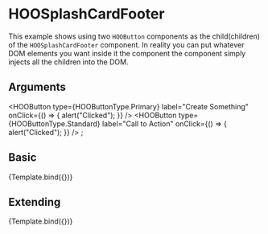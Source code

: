 
<Meta title="Components/Cards/Splash Card/Elements/HOOSplashCardFooter" component={HOOSplashCardFooter}/>

# HOOSplashCardFooter

This example shows using two `HOOButton` components as the child(children) of the `HOOSplashCardFooter` component.
In reality you can put whatever DOM elements you want inside it the component the component simply injects all the children into the DOM.

## Arguments

<ArgsTable of={HOOSplashCardFooter} />

  <HOOButton type={HOOButtonType.Primary} label="Create Something" onClick={() => { alert("Clicked"); }} />
  <HOOButton type={HOOButtonType.Standard} label="Call to Action" onClick={() => { alert("Clicked"); }} />
</HOOSplashCardFooter>;

## Basic
<Canvas>
  <Story 
    name="Basic"
    args = { 
      { }
    }>
    {Template.bind({})}
  </Story>
</Canvas>

## Extending
<Canvas>
  <Story 
    name="Extending"
    args = { 
     { rootElementAttributes: { style: { backgroundColor: "pink" } }}
    }>
    {Template.bind({})}
  </Story>
</Canvas>